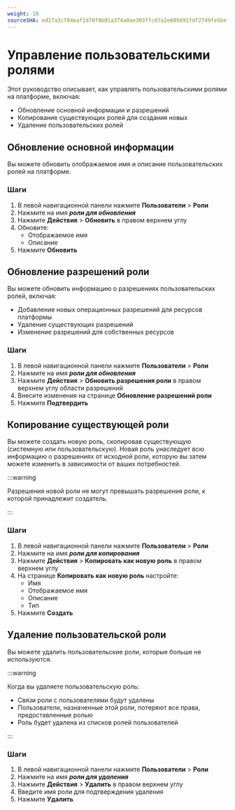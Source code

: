 ```yaml
---
weight: 10
sourceSHA: ed27a3cf84eaf2d70f8b01a374a0ae303ffc07a2e605691fdf2749fe5bef7202
---
```


# Управление пользовательскими ролями

Этот руководство описывает, как управлять пользовательскими ролями на платформе, включая:

- Обновление основной информации и разрешений
- Копирование существующих ролей для создания новых
- Удаление пользовательских ролей

## Обновление основной информации

Вы можете обновить отображаемое имя и описание пользовательских ролей на платформе.

### Шаги

1. В левой навигационной панели нажмите **Пользователи** > **Роли**
2. Нажмите на имя ***роли для обновления***
3. Нажмите **Действия** > **Обновить** в правом верхнем углу
4. Обновите:
   - Отображаемое имя
   - Описание
5. Нажмите **Обновить**

## Обновление разрешений роли

Вы можете обновить информацию о разрешениях пользовательских ролей, включая:

- Добавление новых операционных разрешений для ресурсов платформы
- Удаление существующих разрешений
- Изменение разрешений для собственных ресурсов

### Шаги

1. В левой навигационной панели нажмите **Пользователи** > **Роли**
2. Нажмите на имя ***роли для обновления***
3. Нажмите **Действия** > **Обновить разрешения роли** в правом верхнем углу области разрешений
4. Внесите изменения на странице **Обновление разрешений роли**
5. Нажмите **Подтвердить**

## Копирование существующей роли

Вы можете создать новую роль, скопировав существующую (системную или пользовательскую). Новая роль унаследует всю информацию о разрешениях от исходной роли, которую вы затем можете изменить в зависимости от ваших потребностей.

:::warning

Разрешения новой роли не могут превышать разрешения роли, к которой принадлежит создатель.

:::

### Шаги

1. В левой навигационной панели нажмите **Пользователи** > **Роли**
2. Нажмите на имя ***роли для копирования***
3. Нажмите **Действия** > **Копировать как новую роль** в правом верхнем углу
4. На странице **Копировать как новую роль** настройте:
   - Имя
   - Отображаемое имя
   - Описание
   - Тип
5. Нажмите **Создать**

## Удаление пользовательской роли

Вы можете удалить пользовательские роли, которые больше не используются.

:::warning

Когда вы удаляете пользовательскую роль:

- Связи роли с пользователями будут удалены
- Пользователи, назначенные этой роли, потеряют все права, предоставленные ролью
- Роль будет удалена из списков ролей пользователей

:::

### Шаги

1. В левой навигационной панели нажмите **Пользователи** > **Роли**
2. Нажмите на имя ***роли для удаления***
3. Нажмите **Действия** > **Удалить** в правом верхнем углу
4. Введите имя роли для подтверждения удаления
5. Нажмите **Удалить**
